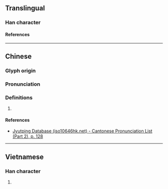 {{character info/new}}
==Translingual==

===Han character===
{{Han char|rn=75|rad=木|as=07|sn=11|four=48962|canj=DOIR,XDOIR|ids=⿰木含}}

====References====
{{Han ref|kx=0528.240|dkj=14844|dj=0917.120|hdz=21217.100|uh=6892}}

----

==Chinese==
{{zh-forms}}

===Glyph origin===
{{Han etym}}

===Pronunciation===
{{zh-pron
|m=hán
|c=ham4
|mc=y
|oc=y
|cat=
}}

===Definitions===
{{zh-hanzi}}

# {{rfdef|zh}}

====References====
* [http://www.iso10646hk.net/jp/document/download.jsp Jyutping Database (iso10646hk.net) - Cantonese Pronunciation List (Part 2), p. 128]

----

==Vietnamese==

===Han character===
{{vi-readings|rs=木07|reading=hòm}}

# {{defn|lang=vi|sort=木07}}